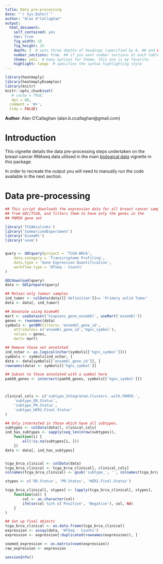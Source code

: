 ```yaml
---
title: Data pre-processing
date: "`r Sys.Date()`"
author: "Alan O'Callaghan"
output:
  html_document:
    self_contained: yes
    toc: true
    fig_width: 15
    fig_height: 15
    depth: 3  # upto three depths of headings (specified by #, ## and ###)  
    number_sections: true  ## if you want number sections at each table header
    theme: yeti  # many options for theme, this one is my favorite.
    highlight: tango  # specifies the syntax highlighting style
---
```

<!--
%\VignetteEngine{knitr::rmarkdown}
%\VignetteIndexEntry{Using heatmaply with biological data - preprocessing}
-->


```r
library(heatmaply)
library(heatmaplyExamples)
library(knitr)
knitr::opts_chunk$set(
   # cache = TRUE,
   dpi = 60,
  comment = '#>',
  tidy = FALSE)

```
**Author**: Alan O'Callaghan (alan.b.ocallaghan@gmail.com)

Introduction
============
This vignette details the data pre-processing steps undertaken on the breast
cancer RNAseq data utilised in the main [biological data](biological_data.html)
vignette in this package.

In order to recreate the output you will need to manually run the code available in the next section.


Data pre-processing
===========

```r
## This script downloads the expression data for all breast cancer samples
## from GDC/TCGA, and filters them to have only the genes in the 
## PAM50 gene set

library('TCGAbiolinks')
library('SummarizedExperiment')
library('biomaRt')
library('voom')


query <- GDCquery(project = 'TCGA-BRCA',
    data.category = 'Transcriptome Profiling',
    data.type = 'Gene Expression Quantification',
    workflow.type = 'HTSeq - Counts'
)

GDCdownload(query)
data <- GDCprepare(query)

## Retain only tumour samples
ind_tumor <- colData(data)[['definition']]== 'Primary solid Tumor'
data <- data[, ind_tumor]

## Annotate using biomaRt
mart <- useDataset('hsapiens_gene_ensembl', useMart('ensembl'))
genes <- rownames(data)
symbols <- getBM(filters= 'ensembl_gene_id', 
    attributes= c('ensembl_gene_id','hgnc_symbol'), 
    values = genes, 
    mart= mart)

## Remove those not annotated
ind_nchar <- as.logical(nchar(symbols[['hgnc_symbol']]))
symbols <- symbols[ind_nchar, ]
data <- data[symbols[['ensembl_gene_id']], ]
rownames(data) <- symbols[['hgnc_symbol']]

## Subset to those annotated with a symbol here
pam50_genes <- intersect(pam50_genes, symbols[['hgnc_symbol']])



clinical_cols <- c('subtype_Integrated.Clusters..with.PAM50.',
    'subtype_ER.Status',
    'subtype_PR.Status',
    'subtype_HER2.Final.Status'
)

## Only interested in those which have all subtypes.
subtypes <- colData(data)[, clinical_cols]
ind_has_subtypes <- sapply(seq_len(nrow(subtypes)), 
    function(i) {
        all(!is.na(subtypes[i, ]))
    })
data <- data[, ind_has_subtypes]


tcga_brca_clinical <- colData(data)
tcga_brca_clinical <- tcga_brca_clinical[, clinical_cols]
colnames(tcga_brca_clinical) <- gsub('subtype_', '', colnames(tcga_brca_clinical))

stypes <- c('ER.Status', 'PR.Status', 'HER2.Final.Status')

tcga_brca_clinical[, stypes] <- lapply(tcga_brca_clinical[, stypes], 
    function(col) {
        col <- as.character(col)
        ifelse(col %in% c('Positive', 'Negative'), col, NA)
    }
)

## Set up final objects
tcga_brca_clinical <- as.data.frame(tcga_brca_clinical)
expression <- assay(data, 'HTSeq - Counts')
expression <- expression[!duplicated(rownames(expression)), ]

voomed_expression <- as.matrix(voom(expression))
raw_expression <- expression

```



```r
sessionInfo()
```

